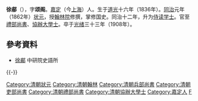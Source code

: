'''徐郙'''（{{bd|1836年||1908年|catIdx=X}}），字'''颂阁'''。[[嘉定区|嘉定]]（今[[上海|上海]]）人。生于[[道光|道光]]十六年（1836年）。[[同治|同治]]元年（1862年）[[状元|状元]]，授[[翰林院|翰林院]]修撰，掌修国史。同治十二年，升为[[侍读学士|侍读学士]]。官至[[禮部尚書|禮部尚書]]、[[協辦大學士|協辦大學士]]。卒于[[光绪|光绪]]三十三年（1908年）。

==參考資料==
*[http://npmhost.npm.gov.tw/ttscgi2/ttsquery?0:0:npmauac:TM%3D%AE%7D%D3%F4 徐郙] {{Wayback|url=http://npmhost.npm.gov.tw/ttscgi2/ttsquery?0:0:npmauac:TM%3D%AE%7D%D3%F4 |date=20200415221723 }} 中研院史語所

{{-}}
{{start box}}
{{s-off}}
{{succession box|[[孫毓汶|孫毓汶]]|[[徐用儀|徐用儀]]|[[清朝兵部尚书列表#兵部漢尚書|兵部漢尚書]]|<small>光緒二十一年六月己卯－光緒二十五年十一月己巳<br>（1895年7月31日－1899年12月27日）</small>}}
{{succession box|[[孫家鼐|孫家鼐]]|[[孫家鼐|孫家鼐]]|[[清朝吏部尚书列表#吏部汉尚书|吏部漢尚書]]|<small>光緒二十五年十一月己巳－光緒二十七年三月癸巳<br>（1899年12月27日－1901年5月15日）</small>}}
{{end box}}

{{清朝人物小作品}}
{{同治元年壬戌科殿試金榜}}
{{DEFAULTSORT:Xu徐}}
[[Category:清朝狀元|Category:清朝狀元]]
[[Category:清朝翰林|Category:清朝翰林]]
[[Category:清朝兵部尚書|Category:清朝兵部尚書]]
[[Category:清朝吏部尚書|Category:清朝吏部尚書]]
[[Category:清朝禮部尚書|Category:清朝禮部尚書]]
[[Category:清朝協辦大學士|Category:清朝協辦大學士]]
[[Category:嘉定人|Category:嘉定人]]
[[Category:徐姓|F]]